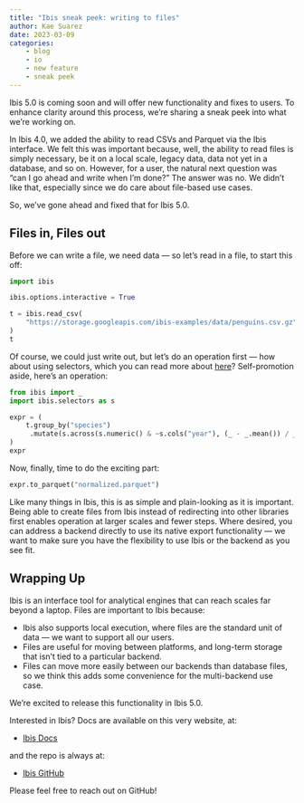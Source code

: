 ```yaml
---
title: "Ibis sneak peek: writing to files"
author: Kae Suarez
date: 2023-03-09
categories:
    - blog
    - io
    - new feature
    - sneak peek
---
```


Ibis 5.0 is coming soon and will offer new functionality and fixes to users. To enhance clarity around this process, we’re sharing a sneak peek into what we’re working on.

In Ibis 4.0, we added the ability to read CSVs and Parquet via the Ibis interface. We felt this was important because, well, the ability to read files is simply necessary, be it on a local scale, legacy data, data not yet in a database, and so on. However, for a user, the natural next question was “can I go ahead and write when I’m done?” The answer was no. We didn’t like that, especially since we do care about file-based use cases.

So, we’ve gone ahead and fixed that for Ibis 5.0.

## Files in, Files out

Before we can write a file, we need data — so let’s read in a file, to start this off:

```python
import ibis

ibis.options.interactive = True

t = ibis.read_csv(
    "https://storage.googleapis.com/ibis-examples/data/penguins.csv.gz"
)
t
```

Of course, we could just write out, but let’s do an operation first — how about using selectors, which you can read more about [here](https://ibis-project.org/blog/selectors/)? Self-promotion aside, here’s an operation:

```python
from ibis import _
import ibis.selectors as s

expr = (
    t.group_by("species")
     .mutate(s.across(s.numeric() & ~s.cols("year"), (_ - _.mean()) / _.std()))
)
expr
```

Now, finally, time to do the exciting part:

```python
expr.to_parquet("normalized.parquet")
```

Like many things in Ibis, this is as simple and plain-looking as it is important. Being able to create files from Ibis instead of redirecting into other libraries first enables operation at larger scales and fewer steps. Where desired, you can address a backend directly to use its native export functionality — we want to make sure you have the flexibility to use Ibis or the backend as you see fit.

## Wrapping Up

Ibis is an interface tool for analytical engines that can reach scales far beyond a laptop. Files are important to Ibis because:

- Ibis also supports local execution, where files are the standard unit of data — we want to support all our users.
- Files are useful for moving between platforms, and long-term storage that isn’t tied to a particular backend.
- Files can move more easily between our backends than database files, so we think this adds some convenience for the multi-backend use case.

We’re excited to release this functionality in Ibis 5.0.

Interested in Ibis? Docs are available on this very website, at:

- [Ibis Docs](https://ibis-project.org/)

and the repo is always at:

- [Ibis GitHub](https://github.com/ibis-project/ibis)

Please feel free to reach out on GitHub!
